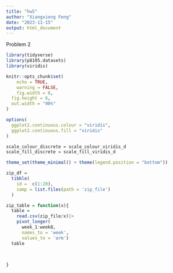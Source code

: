 ```yaml
---
title: "hw5"
author: "Xiangxiong Feng"
date: "2023-11-15"
output: html_document
---
```






Problem 2


```r
library(tidyverse)
library(p8105.datasets)
library(viridis)

knitr::opts_chunk$set(
	echo = TRUE,
	warning = FALSE,
	fig.width = 8, 
  fig.height = 6,
  out.width = "90%"
)

options(
  ggplot2.continuous.colour = "viridis",
  ggplot2.continuous.fill = "viridis"
)

scale_colour_discrete = scale_colour_viridis_d
scale_fill_discrete = scale_fill_viridis_d

theme_set(theme_minimal() + theme(legend.position = "bottom"))


```

```r
zip_df = 
  tibble(
    id =  c(1:20),
    samp = list.files(path = 'zip_file')
  )
```


```r
zip_table = function(x){
  table =
    read.csv(zip_file/x)|>
    pivot_longer(
      week_1:week8,
      names_to = 'week',
      values_to = 'arm')
  table
    

  
}
```


```r

```










